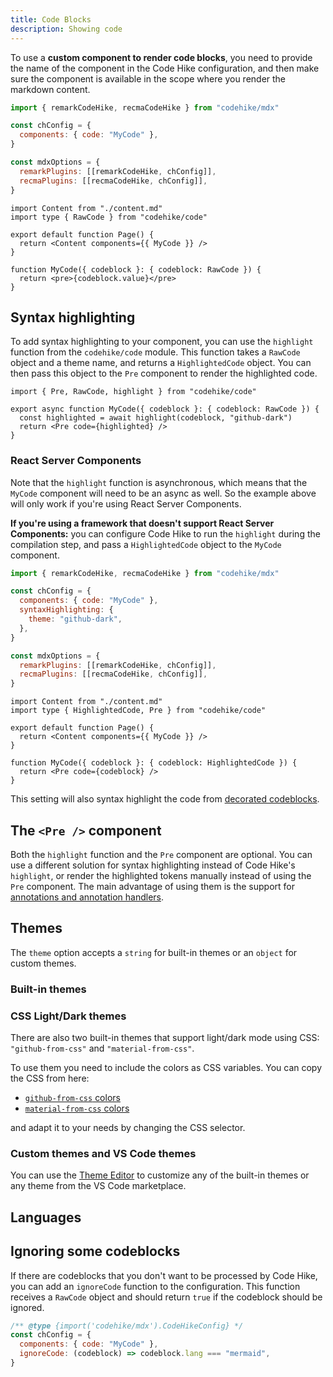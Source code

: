 ```yaml
---
title: Code Blocks
description: Showing code
---
```



To use a **custom component to render code blocks**, you need to provide the name of the component in the Code Hike configuration, and then make sure the component is available in the scope where you render the markdown content.

<div className="flex gap-2">

```js your-config.mjs -cw
import { remarkCodeHike, recmaCodeHike } from "codehike/mdx"

const chConfig = {
  components: { code: "MyCode" },
}

const mdxOptions = {
  remarkPlugins: [[remarkCodeHike, chConfig]],
  recmaPlugins: [[recmaCodeHike, chConfig]],
}
```

```tsx page.tsx -cw
import Content from "./content.md"
import type { RawCode } from "codehike/code"

export default function Page() {
  return <Content components={{ MyCode }} />
}

function MyCode({ codeblock }: { codeblock: RawCode }) {
  return <pre>{codeblock.value}</pre>
}
```

</div>

## Syntax highlighting

To add syntax highlighting to your component, you can use the `highlight` function from the `codehike/code` module. This function takes a `RawCode` object and a theme name, and returns a `HighlightedCode` object. You can then pass this object to the `Pre` component to render the highlighted code.

```tsx code.tsx -c
import { Pre, RawCode, highlight } from "codehike/code"

export async function MyCode({ codeblock }: { codeblock: RawCode }) {
  const highlighted = await highlight(codeblock, "github-dark")
  return <Pre code={highlighted} />
}
```

### React Server Components

Note that the `highlight` function is asynchronous, which means that the `MyCode` component will need to be an async as well. So the example above will only work if you're using React Server Components.

**If you're using a framework that doesn't support React Server Components:** you can configure Code Hike to run the `highlight` during the compilation step, and pass a `HighlightedCode` object to the `MyCode` component.

<div className="flex gap-2">

```js your-config.mjs -cw
import { remarkCodeHike, recmaCodeHike } from "codehike/mdx"

const chConfig = {
  components: { code: "MyCode" },
  syntaxHighlighting: {
    theme: "github-dark",
  },
}

const mdxOptions = {
  remarkPlugins: [[remarkCodeHike, chConfig]],
  recmaPlugins: [[recmaCodeHike, chConfig]],
}
```

```tsx page.tsx -cw
import Content from "./content.md"
import type { HighlightedCode, Pre } from "codehike/code"

export default function Page() {
  return <Content components={{ MyCode }} />
}

function MyCode({ codeblock }: { codeblock: HighlightedCode }) {
  return <Pre code={codeblock} />
}
```

</div>

This setting will also syntax highlight the code from [decorated codeblocks](/docs/concepts/blocks#images-codeblocks-and-paragraphs).

## The `<Pre />` component

Both the `highlight` function and the `Pre` component are optional. You can use a different solution for syntax highlighting instead of Code Hike's `highlight`, or render the highlighted tokens manually instead of using the `Pre` component. The main advantage of using them is the support for [annotations and annotation handlers](/docs/concepts/annotations).

## Themes

The `theme` option accepts a `string` for built-in themes or an `object` for custom themes.

### Built-in themes

<ThemePicker />

### CSS Light/Dark themes

There are also two built-in themes that support light/dark mode using CSS: `"github-from-css"` and `"material-from-css"`.

To use them you need to include the colors as CSS variables. You can copy the CSS from here:

- [`github-from-css` colors](https://github.com/code-hike/lighter/blob/main/lib/themes/github-from-css.css)
- [`material-from-css` colors](https://github.com/code-hike/lighter/blob/main/lib/themes/material-from-css.css)

and adapt it to your needs by changing the CSS selector.

### Custom themes and VS Code themes

You can use the [Theme Editor](https://themes.codehike.org/editor) to customize any of the built-in themes or any theme from the VS Code marketplace.

## Languages

<LangList />

## Ignoring some codeblocks

If there are codeblocks that you don't want to be processed by Code Hike, you can add an `ignoreCode` function to the configuration. This function receives a `RawCode` object and should return `true` if the codeblock should be ignored.

```js your-config.mjs -c
/** @type {import('codehike/mdx').CodeHikeConfig} */
const chConfig = {
  components: { code: "MyCode" },
  ignoreCode: (codeblock) => codeblock.lang === "mermaid",
}
```
